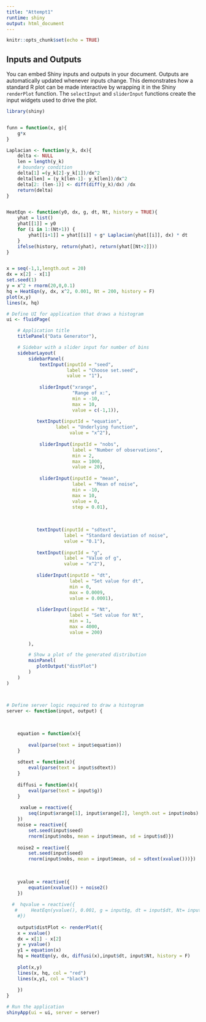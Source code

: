 ---
title: "Attempt1"
runtime: shiny
output: html_document
---

```{r setup, include=FALSE}
knitr::opts_chunk$set(echo = TRUE)
```


## Inputs and Outputs

You can embed Shiny inputs and outputs in your document. Outputs are automatically updated whenever inputs change.  This demonstrates how a standard R plot can be made interactive by wrapping it in the Shiny `renderPlot` function. The `selectInput` and `sliderInput` functions create the input widgets used to drive the plot.

```{r eruptions, echo=FALSE}
library(shiny)


funn = function(x, g){
    g*x
}

Laplacian <- function(y_k, dx){
    delta <- NULL
    len = length(y_k)
    # boundary condition
    delta[1] =(y_k[2]-y_k[1])/dx^2 
    delta[len] = (y_k[len-1]- y_k[len])/dx^2
    delta[2: (len-1)] <- diff(diff(y_k)/dx) /dx
    return(delta)
}


HeatEqn <- function(y0, dx, g, dt, Nt, history = TRUE){
    yhat = list()
    yhat[[1]] = y0
    for (i in 1:(Nt+1)) {
        yhat[[i+1]] = yhat[[i]] + g* Laplacian(yhat[[i]], dx) * dt
    }
    ifelse(history, return(yhat), return(yhat[[Nt+2]]))
}


x = seq(-1,1,length.out = 20)
dx = x[2] - x[1]
set.seed(1)
y = x^2 + rnorm(20,0,0.1)
hq = HeatEqn(y, dx, x^2, 0.001, Nt = 200, history = F)
plot(x,y)
lines(x, hq)

# Define UI for application that draws a histogram
ui <- fluidPage(

    # Application title
    titlePanel("Data Generator"),

    # Sidebar with a slider input for number of bins 
    sidebarLayout(
        sidebarPanel(
            textInput(inputId = "seed",
                      label = "Choose set.seed",
                      value = "1"),
            
            sliderInput("xrange",
                        "Range of x:",
                        min = -10,
                        max = 10,
                        value = c(-1,1)), 
            
           textInput(inputId = "equation", 
                  label = "Underlying function", 
                       value = "x^2"),
            
            sliderInput(inputId = "nobs",
                        label = "Number of observations",
                        min = 2,
                        max = 1000,
                        value = 20),
            
            sliderInput(inputId = "mean",
                        label = "Mean of noise",
                        min = -10,
                        max = 10,
                        value = 0,
                        step = 0.01),
            
           
           
           textInput(inputId = "sdtext", 
                     label = "Standard deviation of noise",
                     value = "0.1"), 
           
           textInput(inputId = "g", 
                     label = "Value of g",
                     value = "x^2"), 
           
           sliderInput(inputId = "dt",
                       label = "Set value for dt",
                       min = 0,
                       max = 0.0009,
                       value = 0.0001),
           
           sliderInput(inputId = "Nt",
                       label = "Set value for Nt",
                       min = 1,
                       max = 4000,
                       value = 200)
           
        ),

        # Show a plot of the generated distribution
        mainPanel(
           plotOutput("distPlot")
        )
    )
)



# Define server logic required to draw a histogram
server <- function(input, output) {
    
    
  
    equation = function(x){
        
        eval(parse(text = input$equation))   
    }
    
    sdtext = function(x){
        eval(parse(text = input$sdtext))
    }
    
    diffusi = function(x){
        eval(parse(text = input$g))
    }
    
     xvalue = reactive({
        seq(input$xrange[1], input$xrange[2], length.out = input$nobs)
    })
    noise = reactive({
        set.seed(input$seed)
        rnorm(input$nobs, mean = input$mean, sd = input$sd)})
    
    noise2 = reactive({
        set.seed(input$seed)
        rnorm(input$nobs, mean = input$mean, sd = sdtext(xvalue()))})
  
    
   
    yvalue = reactive({
        equation(xvalue()) + noise2()
    })
    
  #  hqvalue = reactive({
   #     HeatEqn(yvalue(), 0.001, g = input$g, dt = input$dt, Nt= input$Nt, history = F)
    #})
   
    output$distPlot <- renderPlot({
    x = xvalue()
    dx = x[1] - x[2]
    y = yvalue()
    y1 = equation(x)
    hq = HeatEqn(y, dx, diffusi(x),input$dt, input$Nt, history = F)
 
    plot(x,y)
    lines(x, hq, col = "red")
    lines(x,y1, col = "black")
 
    })
}

# Run the application 
shinyApp(ui = ui, server = server)

```



